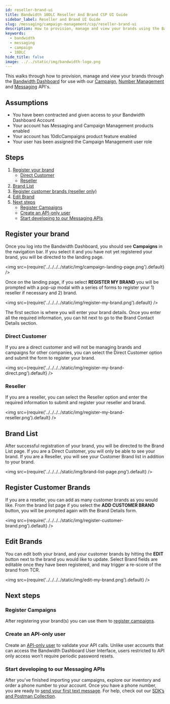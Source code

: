 ```yaml
---
id: reseller-brand-ui
title: Bandwidth 10DLC Reseller And Brand CSP UI Guide
sidebar_label: Reseller and Brand UI Guide
slug: /messaging/campaign-management/csp/reseller-brand-ui
description: How to provision, manage and view your brands using the Bandwidth Dashboard
keywords:
  - bandwidth
  - messaging
  - campaign
  - 10DLC
hide_title: false
image: ../../static/img/bandwidth-logo.png
---
```


This walks through how to provision, manage and view your brands through the [Bandwidth Dashboard](https://dashboard.bandwidth.com) for use with our [Campaign](./campaign-api), [Number Management](../../../numbers) and [Messaging](../../../messaging) API's.

## Assumptions
* You have been contracted and given access to your Bandwidth Dashboard Account
* Your account has Messaging and Campaign Management products enabled
* Your account has 10dlcCampaigns product feature enabled
* Your user has been assigned the Campaign Management user role

## Steps
1. [Register your brand](#register-your-brand)
    * [Direct Customer](#direct-customer)
    * [Reseller](#reseller)
2. [Brand List](#brand-list)
3. [Register customer brands (reseller only)](#register-customer-brands)
4. [Edit Brand](#edit-brand)
5. [Next steps](#next-steps)
    * [Register Campaigns](#register-campaigns)
    * [Create an API-only user](#create-an-api-only-user)
    * [Start developing to our Messaging APIs](#start-developing-to-our-messaging-apis)

## Register your brand
Once you log into the Bandwidth Dashboard, you should see **Campaigns** in the navigation bar. 
If you select it and you have not yet registered your brand, you will be directed to the landing page.

<img
  src={require('../../../../static/img/campaign-landing-page.png').default} 
/>
<br/>

Once on the landing page, if you select **REGISTER MY BRAND** you will be prompted with a pop-up modal with a series of forms to register your 1) reseller if necessary and 2) brand.

<img
  src={require('../../../../static/img/register-my-brand.png').default}
/>
<br/>

The first section is where you will enter your brand details. Once you enter all the required information, you can hit next to go to the Brand Contact Details section.<br/>

### Direct Customer
If you are a direct customer and will not be managing brands and campaigns for other companies, you can select the Direct Customer option and submit the form to register your brand.

<img
  src={require('../../../../static/img/register-my-brand-direct.png').default}
/>
<br/>

### Reseller
If you are a reseller, you can select the Reseller option and enter the required information to submit and register your reseller and brand.

<img
  src={require('../../../../static/img/register-my-brand-reseller.png').default}
/>
<br/>

## Brand List
After successful registration of your brand, you will be directed to the Brand List page. If you are a Direct Customer, you will only be able to see your brand. 
If you are a Reseller, you will see your Customer Brand list in addition to your brand.<br/>

<img
  src={require('../../../../static/img/brand-list-page.png').default}
/>
<br/>

## Register Customer Brands
If you are a reseller, you can add as many customer brands as you would like. 
From the brand list page if you select the **ADD CUSTOMER BRAND** button, you will be prompted again with the Brand Details form.<br/>

<img
  src={require('../../../../static/img/register-customer-brand.png').default}
/>
<br/>

## Edit Brands
You can edit both your brand, and your customer brands by hitting the **EDIT** button next to the brand you would like to update. 
Select Brand fields are editable once they have been registered, and may trigger a re-score of the brand from TCR. <br/>

<img
  src={require('../../../../static/img/edit-my-brand.png').default}
/>
<br/>

## Next steps
### Register Campaigns
After registering your brand(s) you can use them to [register campaigns](./campaign-ui).

### Create an API-only user
Create an [API-only user](../../../account/credentials) to validate your API calls. Unlike user accounts that can access the Bandwidth Dashboard User Interface, users restricted to API only access won’t require periodic password resets.

### Start developing to our Messaging APIs
After you've finished importing your campaigns, explore our inventory and order a phone number to your account. Once you have a phone number, you are ready to [send your first text message](../../../messaging/createMessage). For help, check out our [SDK’s and Postman Collection](/sdks).
